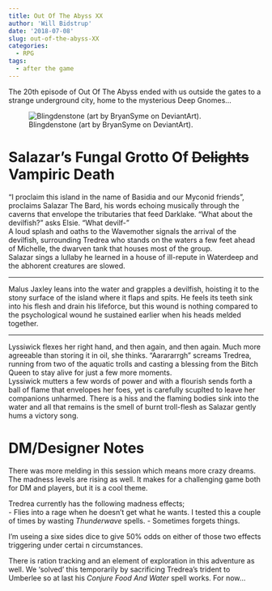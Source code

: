```yaml
---
title: Out Of The Abyss XX
author: 'Will Bidstrup'
date: '2018-07-08'
slug: out-of-the-abyss-XX
categories:
  - RPG
tags:
  - after the game
---
```


The 20th episode of Out Of The Abyss ended with us outside the gates to a strange underground city, home to the mysterious Deep Gnomes...  

![Blingdenstone (art by BryanSyme on DeviantArt).](/images/oota/blingdenstone.jpg)



# Salazar's Fungal Grotto Of <del>Delights</del> Vampiric Death

"I proclaim this island in the name of Basidia and our Myconid friends", proclaims Salazar The Bard, his words echoing musically through the caverns that envelope the tributaries that feed Darklake. 
"What about the devilfish?" asks Elsie.
"What devilf-"  
A loud splash and oaths to the Wavemother signals the arrival of the devilfish, surrounding Tredrea who stands on the waters a few feet ahead of Michelle, the dwarven tank that houses most of the group.  
Salazar sings a lullaby he learned in a house of ill-repute in Waterdeep and the abhorent creatures are slowed.  


----

Malus Jaxley leans into the water and grapples a devilfish, hoisting it to the stony surface of the island where it flaps and spits. He feels its teeth sink into his flesh and drain his lifeforce, but this wound is nothing compared to the psychological wound he sustained earlier when his heads melded together.  


---

Lyssiwick flexes her right hand, and then again, and then again. Much more agreeable than storing it in oil, she thinks. 
"Aarararrgh" screams Tredrea, running from two of the aquatic trolls and casting a blessing from the Bitch Queen to stay alive for just a few more moments.  
Lyssiwick mutters a few words of power and with a flourish sends forth a ball of flame that envelopes her foes, yet is carefully scuplted to leave her companions unharmed.  There is a hiss and the flaming bodies sink into the water and all that remains is the smell of burnt troll-flesh as Salazar gently hums a victory song.  




# DM/Designer Notes

There was more melding in this session which means more crazy dreams. The madness levels are rising as well. It makes for a challenging game both for DM and players, but it is a cool theme.  

Tredrea currently has the following madness effects;  
- Flies into a rage when he doesn't get what he wants. I tested this a couple of times by wasting *Thunderwave* spells.
- Sometimes forgets things.  

I'm useing a sixe sides dice to give 50% odds on either of those two effects triggering under certai n circumstances.  

There is ration tracking and an element of exploration in this adventure as well. We 'solved' this temporarily by sacrificing Tredrea's trident to Umberlee so at last his *Conjure Food And Water* spell works. For now...
